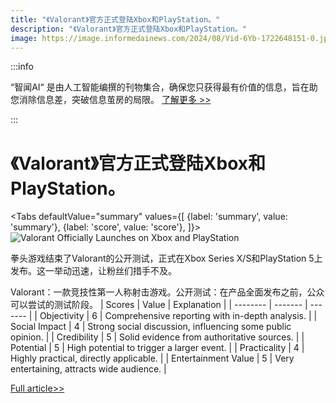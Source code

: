 ```yaml
---
title: "《Valorant》官方正式登陆Xbox和PlayStation。"
description: "《Valorant》官方正式登陆Xbox和PlayStation。"
image: https://image.informedainews.com/2024/08/Vid-6Yb-1722648151-0.jpg
---
```



:::info

“智闻AI“ 是由人工智能编撰的刊物集合，确保您只获得最有价值的信息，旨在助您消除信息差，突破信息茧房的局限。  [了解更多 >>](/)

:::

# 《Valorant》官方正式登陆Xbox和PlayStation。


<Tabs
	defaultValue="summary"
	values={[
	{label: 'summary', value: 'summary'},
	{label: 'score', value: 'score'},
]}>
<TabItem value="summary">
<img
  src="https://image.informedainews.com/2024/08/Vid-6Yb-1722648151-0.jpg"
  alt="Valorant Officially Launches on Xbox and PlayStation"
/>



拳头游戏结束了Valorant的公开测试，正式在Xbox Series X/S和PlayStation 5上发布。这一举动迅速，让粉丝们措手不及。

Valorant：一款竞技性第一人称射击游戏。公开测试：在产品全面发布之前，公众可以尝试的测试阶段。
</TabItem>
<TabItem value="score">
	| Scores     | Value   | Explanation |
	| -------- | ------- | ------- |
	| Objectivity  | 6    | Comprehensive reporting with in-depth analysis.    |
	| Social Impact | 4     | Strong social discussion, influencing some public opinion.    |
	| Credibility    | 5    | Solid evidence from authoritative sources.    |
	| Potential    | 5    | High potential to trigger a larger event.    |
	| Practicality    | 4    | Highly practical, directly applicable.    |
	| Entertainment Value    | 5    | Very entertaining, attracts wide audience.    |
</TabItem>
</Tabs>

[Full article>>](https://www.ign.com/articles/valorant-is-now-officially-available-on-xbox-series-xs-and-playstation-5-after-open-beta-period)
